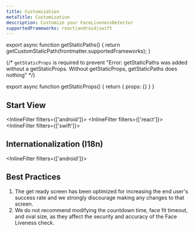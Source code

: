 ```yaml
---
title: Customization
metaTitle: Customization
description: Customize your FaceLivenessDetector
supportedFrameworks: react|android|swift
---
```



export async function getStaticPaths() {
  return getCustomStaticPath(frontmatter.supportedFrameworks);
}

{/*  `getStaticProps` is required to prevent "Error: getStaticPaths was added without a getStaticProps. Without getStaticProps, getStaticPaths does nothing" */}

export async function getStaticProps() {
  return { props: {} }
}

## Start View

<InlineFilter filters={['android']}>
  <StartAndroid />
</InlineFilter>
<InlineFilter filters={['react']}>
  <StartReact />
</InlineFilter>
<InlineFilter filters={['swift']}>
  <StartSwift />
</InlineFilter>

## Internationalization (I18n)

<InlineFilter filters={['android']}>
  <I18Android />

  <ThemeAndroid />
</InlineFilter>
<InlineFilter filters={['react']}>
  <I18React />

  <ThemeReact />

  <ComponentsReact />

  <CdnReact />
</InlineFilter>
<InlineFilter filters={['swift']}>
  <I18Swift />
</InlineFilter>

## Best Practices

1. The get ready screen has been optimized for increasing the end user's success rate and we strongly discourage making any changes to that screen.
1. We do not recommend modifying the countdown time, face fit timeout, and oval size, as they affect the security and accuracy of the Face Liveness check.
